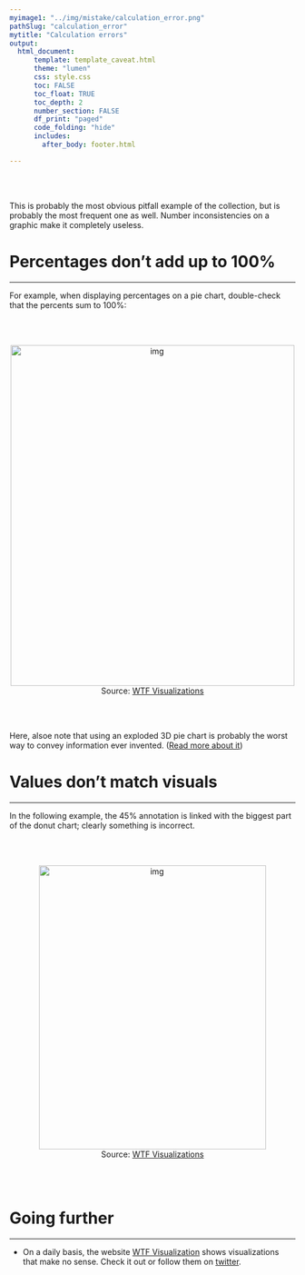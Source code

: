 ```yaml
---
myimage1: "../img/mistake/calculation_error.png"
pathSlug: "calculation_error"
mytitle: "Calculation errors"
output:
  html_document:
      template: template_caveat.html
      theme: "lumen"
      css: style.css
      toc: FALSE
      toc_float: TRUE
      toc_depth: 2
      number_section: FALSE
      df_print: "paged"
      code_folding: "hide"
      includes:
        after_body: footer.html

---
```



<br><br>
<div class="mycontent">


This is probably the most obvious pitfall example of the collection, but is probably the most frequent one as well. Number inconsistencies on a graphic make it completely useless.

# Percentages don't add up to 100%
***
For example, when displaying percentages on a pie chart, double-check that the percents sum to 100%:

<br><br>

<center>
<img src="IMG/calc_error2.jpg" alt="img" width="500" height="600">
</center>

<center>
Source: [WTF Visualizations](http://viz.wtf/post/162907112938/i-guess-its-best-to-show-all-the-data-and-use-a#notes)
</center>
<br><br>

Here, alsoe note that using an exploded 3D pie chart is probably the worst way to convey information ever invented. ([Read more about it](http://www.data-to-viz.com/caveat/pie.html))



# Values don't match visuals
***
In the following example, the 45% annotation is linked with the biggest part of the donut chart; clearly something is incorrect.

<br><br>

<center>
<img src="IMG/calc_error1.png" alt="img" width="400" height="500">
</center>

<center>
Source: [WTF Visualizations](http://viz.wtf/post/169392205697/fewer-people-would-have-a-hard-time-giving-up)
</center>
<br><br>








# Going further
***

- On a daily basis, the website [WTF Visualization](http://viz.wtf) shows visualizations that make no sense. Check it out or follow them on [twitter](https://twitter.com/WTFViz).


<br>



</div>























